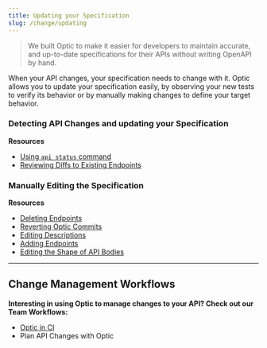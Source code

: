 ```yaml
---
title: Updating your Specification
slug: /change/updating
---
```


> We built Optic to make it easier for developers to maintain accurate, and up-to-date specifications for their APIs without writing OpenAPI by hand.

When your API changes, your specification needs to change with it. Optic allows you to update your specification easily, by observing your new tests to verify its behavior or by manually making changes to define your target behavior.

### Detecting API Changes and updating your Specification


**Resources**
- [Using `api status` command](/change/api-status)
- [Reviewing Diffs to Existing Endpoints](/change/diff-review)

### Manually Editing the Specification

**Resources**
- [Deleting Endpoints](/change/endpoint/delete)
- [Reverting Optic Commits](/change/revert-commit)
- [Editing Descriptions](/change/descriptions/edit)
- [Adding Endpoints](/change/endpoint/add)
- [Editing the Shape of API Bodies](/change/bodies/edit)

---

## Change Management Workflows

**Interesting in using Optic to manage changes to your API? Check out our Team Workflows:**

- [Optic in CI](/workflows/apis-in-pull-requests)
- Plan API Changes with Optic
